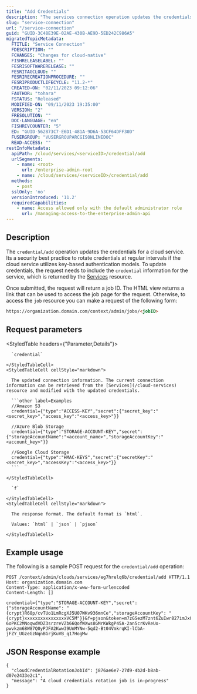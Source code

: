 ```yaml
---
title: "Add Credentials"
description: "The services connection operation updates the credentials for a cloud service."
slug: "service-connection"
url: "/service-connection"
guid: "GUID-3C48E39E-02AE-430B-AE9D-5ED242C986A5"
migratedTopicMetadata:
  FTITLE: "Service Connection"
  FDESCRIPTION: ""
  FCHANGES: "Changes for cloud-native"
  FISHRELEASELABEL: ""
  FESRISOFTWARERELEASE: ""
  FESRITAGCLOUD: ""
  FESRIRECREATIONPROCEDURE: ""
  FESRIPRODUCTLIFECYCLE: "11.2-*"
  CREATED-ON: "02/11/2023 09:12:06"
  FAUTHOR: "tohara"
  FSTATUS: "Released"
  MODIFIED-ON: "09/11/2023 19:35:00"
  VERSION: "2"
  FRESOLUTION: ""
  DOC-LANGUAGE: "en"
  FISHREVCOUNTER: "5"
  ED: "GUID-562873C7-E6D1-481A-9D6A-53CF64DFF30D"
  FUSERGROUP: "VUSERGROUPARCGISONLINEDOC"
  READ-ACCESS: ""
restInfoMetadata:
  apiPath: /cloud/services/<serviceID>/credential/add
  urlSegments:
    - name: <root>
      url: /enterprise-admin-root
    - name: /cloud/services/<serviceID>/credential/add
  methods:
    - post
  sslOnly: 'no'
  versionIntroduced: '11.2'
  requiredCapabilities:
    - name: Access allowed only with the default administrator role
      url: /managing-access-to-the-enterprise-admin-api
---
```


## Description

The `credential/add` operation updates the credentials for a cloud service. Its a security best practice to rotate credentials at regular intervals if the cloud service utilizes key-based authentication models. To update credentials, the request needs to include the `credential` information for the service, which is returned by the [Services](/cloud-services) resource.

Once submitted, the request will return a job ID. The HTML view returns a link that can be used to access the job page for the request. Otherwise, to access the `job` resource you can make a request of the following form:

```markdown
https://organization.domain.com/context/admin/jobs/<jobID>
```

## Request parameters

<StyledTable headers={"Parameter,Details"}>
  <StyledTableRow>
    <StyledTableCell cellStyle="markdown">

      `credential` 

    </StyledTableCell>
    <StyledTableCell cellStyle="markdown">

      The updated connection information. The current connection information can be retrieved from the [Services](/cloud-services) resource and modified with the updated credentials.

      ```other label=Examples
      //Amazon S3
      credential={"type":"ACCESS-KEY","secret":{"secret_key":"<secret_key>","access_key":"<access_key>"}}

      //Azure Blob Storage
      credential={"type":"STORAGE-ACCOUNT-KEY","secret":{"storageAccountName":"<account_name>","storageAccountKey":"<account_key>"}}

      //Google Cloud Storage
      credential={"type":"HMAC-KEYS","secret":{"secretKey":"<secret_key>","accessKey":"<access_key>"}}
      ```

    </StyledTableCell>
  </StyledTableRow>
  <StyledTableRow>
    <StyledTableCell cellStyle="markdown">

      `f` 

    </StyledTableCell>
    <StyledTableCell cellStyle="markdown">

      The response format. The default format is `html`.

      Values: `html` | `json` | `pjson`

    </StyledTableCell>
  </StyledTableRow>
</StyledTable>


## Example usage

The following is a sample POST request for the `credential/add` operation:

```other
POST /context/admin/clouds/services/eg7hrelq6b/credential/add HTTP/1.1
Host: organization.domain.com
Content-Type: application/x-www-form-urlencoded
Content-Length: []

credential={"type":"STORAGE-ACCOUNT-KEY","secret": {"storageAccountName": "{crypt}R68p/cvTUo1LmRcgXJ5U07WKv936mnCe","storageAccountKey": "{crypt}xxxxxxxxxxxxxxxxVC5M"}}&f=pjson&token=m7zGSezM7znt6ZuIwr827imJxOTSDsjYujVdd7SiAQLYG1HmesG8EbSnTwCbiekEh0QwRdmeyp1hP63M60TPrdZQ2NzIg5G7qFaQh40MdiOCfh60-6oPKC2MNoqwdVDZ3srzreVZb66QofWXws8GMrKWkgP45A-2an5crKvReUo-pwvkzm68W87Q0yPJFA2Kww39UnMYNw-5qd2-Bt04VmkrqKI-lCbA-jFZY_UGzeGzNqnBGrjKuVB_q17HogMw
```

## JSON Response example

```other
{
  "cloudCredentialRotationJobId": j876ae6e7-27d9-4b2d-b8ab-d07e2433e2c1",
  "message": "A cloud credentials rotation job is in-progress"
}
```